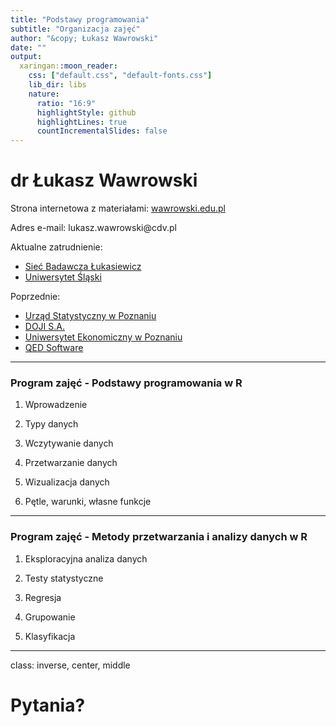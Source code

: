```yaml
---
title: "Podstawy programowania"
subtitle: "Organizacja zajęć"
author: "&copy; Łukasz Wawrowski"
date: ""
output:
  xaringan::moon_reader:
    css: ["default.css", "default-fonts.css"]
    lib_dir: libs
    nature:
      ratio: "16:9"
      highlightStyle: github
      highlightLines: true
      countIncrementalSlides: false
---
```


# dr Łukasz Wawrowski

Strona internetowa z materiałami: [wawrowski.edu.pl](http://www.wawrowski.edu.pl/)

Adres e-mail: lukasz.wawrowski@cdv.pl

Aktualne zatrudnienie:

- [Sieć Badawcza Łukasiewicz](https://emag.lukasiewicz.gov.pl/pl/)
- [Uniwersytet Śląski](https://us.edu.pl/instytut/ii)

Poprzednie:

- [Urząd Statystyczny w Poznaniu](https://poznan.stat.gov.pl/osrodki/osrodek-statystyki-malych-obszarow-1088/)
- [DOJI S.A.](https://doji.com.pl/)
- [Uniwersytet Ekonomiczny w Poznaniu](https://ue.poznan.pl/uniwersytet/instytuty-i-katedry/instytut-informatyki-i-ekonomii-ilosciowej/katedra-statystyki/)
- [QED Software](https://qed.pl/)

---

### Program zajęć - Podstawy programowania w R

1. Wprowadzenie

2. Typy danych

3. Wczytywanie danych

4. Przetwarzanie danych

5. Wizualizacja danych

6. Pętle, warunki, własne funkcje

---

### Program zajęć - Metody przetwarzania i analizy danych w R

1. Eksploracyjna analiza danych

2. Testy statystyczne

3. Regresja

4. Grupowanie

5. Klasyfikacja

---

class: inverse, center, middle

# Pytania?

